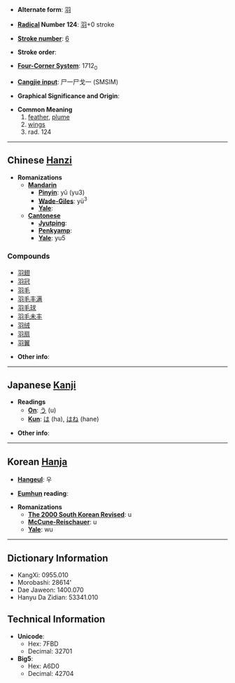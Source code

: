 * '''Alternate form''': [[羽]]

* '''[[Wiktionary:Chinese radical index| Radical]] Number 124''': [[Wiktionary:Chinese radical index 羽|羽]]+0 stroke

* '''[[Wiktionary:Chinese total strokes index|Stroke number]]''': [[Wiktionary:Chinese total strokes index 6|6]]

* '''Stroke order''': 

* '''[[Wiktionary:Chinese four corner index|Four-Corner System]]''': 1712<sub>0</sub>

* '''[[Wiktionary:Chinese Cangjie index|Cangjie input]]''': 尸一尸戈一 (SMSIM)

* '''Graphical Significance and Origin''': 

* '''Common Meaning'''
*#[[feather]], [[plume]]
*# [[wings]]
*# rad. 124


----

== Chinese [[Hanzi]] ==

* '''Romanizations'''
** '''[[Mandarin]]'''
*** '''[[Pinyin]]''': yǔ (yu3)
*** '''[[Wade-Giles]]''': yü<sup>3</sup>
*** '''[[Yale]]''': 
** '''[[Cantonese]]'''
*** '''[[Jyutping]]''':
*** '''[[Penkyamp]]''': 
*** '''[[Yale]]''': yu5

===Compounds===
*[[羽翅]]
*[[羽冠]]
*[[羽毛]]
*[[羽毛丰满]]
*[[羽毛球]]
*[[羽毛未丰]]
*[[羽绒]]
*[[羽扇]]
*[[羽翼]]

* '''Other info''': 

----

== Japanese [[Kanji]] ==

* '''Readings'''
** '''[[On]]''': [[う]] (u)
** '''[[Kun]]''': [[は]] (ha), [[はね]] (hane)

* '''Other info''':  

----

== Korean [[Hanja]] ==

* '''[[Hangeul]]''': 우

* '''[[Eumhun]] reading''': 

* '''Romanizations'''
** '''[[The 2000 South Korean Revised Romanization|The 2000 South Korean Revised]]''': u
** '''[[McCune-Reischauer]]''': u
** '''[[Yale]]''': wu

----

== Dictionary Information ==

* KangXi: 0955.010
* Morobashi: 28614'
* Dae Jaweon: 1400.070
* Hanyu Da Zidian: 53341.010

== Technical Information ==

* '''Unicode''':
** Hex: 7FBD
** Decimal: 32701
* '''Big5''':
** Hex: A6D0
** Decimal: 42704